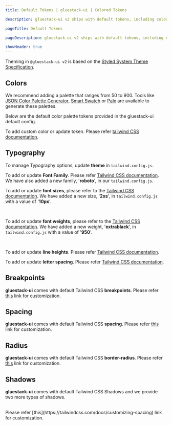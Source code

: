 ```yaml
---
title: Default Tokens | gluestack-ui | Colored Tokens

description: gluestack-ui v2 ships with default tokens, including colored tokens that provide access to theme values and flexibility to build and customize your own themed UI components.

pageTitle: Default Tokens

pageDescription: gluestack-ui v2 ships with default tokens, including colored tokens that provide access to theme values and flexibility to build and customize your own themed UI components.

showHeader: true
---
```



<Meta title="with-nativewind/Home/Theme Configuration/Default Tokens" />

Theming in `@gluestack-ui v2` is based on the [Styled System Theme Specification](https://github.com/system-ui/theme-specification).

## Colors

We recommend adding a palette that ranges from 50 to 900. Tools like [JSON Color Palette Generator](https://json-color-palette-generator.vercel.app), [Smart Swatch](https://smart-swatch.netlify.app/) or [Palx](https://palx.jxnblk.com/) are available to generate these palettes.

Below are the default color palette tokens provided in the gluestack-ui default config.

<ColorPaletteComponent />

To add custom color or update token. Please refer [tailwind CSS documentation](https://tailwindcss.com/docs/customizing-colors).

## Typography

To manage Typography options, update **theme** in `tailwind.config.js`.

To add or update **Font Family**. Please refer [Tailwind CSS documentation](https://tailwindcss.com/docs/font-family). We have also added a new family, '**roboto**', in our `tailwind.config.js`.

To add or update **font sizes**, please refer to the [Tailwind CSS documentation](https://tailwindcss.com/docs/font-size). We have added a new size, '**2xs**', in `tailwind.config.js` with a value of '**10px**'.

<FontSizeComponent/>

<br/>

To add or update **font weights**, please refer to the [Tailwind CSS documentation](https://tailwindcss.com/docs/font-weight).  We have added a new weight, '**extrablack**', in `tailwind.config.js` with a value of '**950**'.

<FontWeightComponent/>

<br/>

To add or update **line heights**. Please refer [Tailwind CSS documentation](https://tailwindcss.com/docs/line-height).

To add or update **letter spacing**. Please refer [Tailwind CSS documentation](https://tailwindcss.com/docs/letter-spacing).

## Breakpoints

**gluestack-ui** comes with default Tailwind CSS **breakpoints**. Please refer [this](https://tailwindcss.com/docs/responsive-design) link for customization.

## Spacing

**gluestack-ui** comes with default Tailwind CSS **spacing**. Please refer [this](https://tailwindcss.com/docs/customizing-spacing) link for customization.

## Radius

**gluestack-ui** comes with default Tailwind CSS **border-radius**. Please refer [this](https://tailwindcss.com/docs/border-radius) link for customization.

## Shadows

**gluestack-ui** comes with default Tailwind CSS Shadows and we provide two more types of shadows. 

<ShadowComponent />

<br/>
Please refer [this](https://tailwindcss.com/docs/customizing-spacing) link for customization.